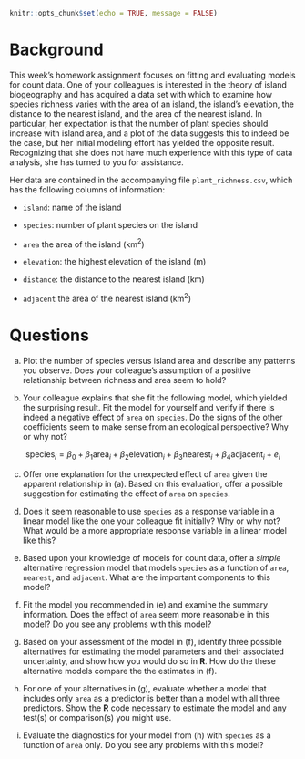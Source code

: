 ```r
knitr::opts_chunk$set(echo = TRUE, message = FALSE)
```

# Background

This week's homework assignment focuses on fitting and evaluating models for count data. One of your colleagues is interested in the theory of island biogeography and has acquired a data set with which to examine how species richness varies with the area of an island, the island's elevation, the distance to the nearest island, and the area of the nearest island. In particular, her expectation is that the number of plant species should increase with island area, and a plot of the data suggests this to indeed be the case, but her initial modeling effort has yielded the opposite result. Recognizing that she does not have much experience with this type of data analysis, she has turned to you for assistance.

Her data are contained in the accompanying file `plant_richness.csv`, which has the following columns of information:

* `island`: name of the island

* `species`: number of plant species on the island

* `area` the area of the island (km$^2$)

* `elevation`: the highest elevation of the island (m)

* `distance`: the distance to the nearest island (km)

* `adjacent` the area of the nearest island (km$^2$)


# Questions

a) Plot the number of species versus island area and describe any patterns you observe. Does your colleague's assumption of a positive relationship between richness and area seem to hold?

b) Your colleague explains that she fit the following model, which yielded the surprising result. Fit the model for yourself and verify if there is indeed a negative effect of `area` on `species`. Do the signs of the other coefficients seem to make sense from an ecological perspective? Why or why not? 

$$
\text{species}_i = \beta_0 + \beta_1 \text{area}_i + \beta_2 \text{elevation}_i + \beta_3 \text{nearest}_i + \beta_4 \text{adjacent}_i + e_i
$$

c) Offer one explanation for the unexpected effect of `area` given the apparent relationship in (a). Based on this evaluation, offer a possible suggestion for estimating the effect of `area` on `species`.

d) Does it seem reasonable to use `species` as a response variable in a linear model like the one your colleague fit initially? Why or why not? What would be a more appropriate response variable in a linear model like this?

e) Based upon your knowledge of models for count data, offer a *simple* alternative regression model that models `species` as a function of `area`, `nearest`, and `adjacent`. What are the important components to this model?

f) Fit the model you recommended in (e) and examine the summary information. Does the effect of `area` seem more reasonable in this model? Do you see any problems with this model?

g) Based on your assessment of the model in (f), identify three possible alternatives for estimating the model parameters and their associated uncertainty, and show how you would do so in **R**. How do the these alternative models compare the the estimates in (f).

h) For one of your alternatives in (g), evaluate whether a model that includes only `area` as a predictor is better than a model with all three predictors. Show the **R** code necessary to estimate the model and any test(s) or comparison(s) you might use.

i) Evaluate the diagnostics for your model from (h) with `species` as a function of `area` only. Do you see any problems with this model?

